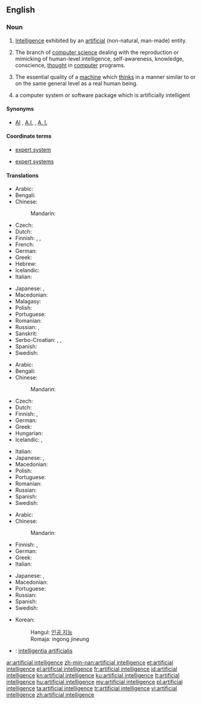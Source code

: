 ==English==
{{wikipedia}}

===Noun===
{{en-noun|head=[[artificial]] [[intelligence]]}}

# [[intelligence|Intelligence]] exhibited by an [[artificial]] (non-natural, man-made) entity.
# {{context|artificial intelligence|lang=en}} The branch of [[computer science]] dealing with the reproduction or mimicking of human-level intelligence, self-awareness, knowledge, conscience, [[thought]] in [[computer]] programs.
# The essential quality of a [[machine]] which [[think]]s in a manner similar to or on the same general level as a real human being.
# {{context|computing|lang=en}} a computer system or software package which is artificially intelligent

====Synonyms====
* [[AI]] , [[A.I.]] , [[A. I.]]

====Coordinate terms====
* {{sense|deployed product}} [[expert system]]
* {{sense|subbranch of computer science}} [[expert systems]]

====Translations====
{{trans-top|intelligence exhibited by an artificial entity}}
* Arabic: {{t-|ar|ذكاء اصطناعي|m|tr=dhaka'a iStinaa`ayy}}
* Bengali: {{t-|bn|কৃত্রিম বুদ্ধিমত্তা|sc=Beng}}
* Chinese:
*: Mandarin: {{t|cmn|人工智能|tr=réngōng zhìnéng|sc=Hani}}
* Czech: {{t-|cs|umělá inteligence|f}}
* Dutch: {{t-|nl|kunstmatige intelligentie|f}}
* Finnish: {{t-|fi|keinoäly}}, {{t-|fi|tekoäly}}, {{t+|fi|äly}}
* French: {{t+|fr|intelligence artificielle|f}}
* German: {{t-|de|künstliche Intelligenz}}
* Greek: {{t+|el|τεχνητή νοημοσύνη|f|tr=technití noimosýni}}
* Hebrew: {{t-|he|אינטליגנציה מלאכותית|f|tr=inteligentsyah melakhutit|sc=Hebr}}
* Icelandic: {{t-|is|gervigreind|f}}
* Italian: {{t-|it|intelligenza artificiale}}
{{trans-mid}}
* Japanese: {{t-|ja|人工知能|tr=じんこうちのう, jinkō chinō}}, {{t-|ja|アーティフィシャルインテリジェンス|tr=ātifisharuinterijensu}}
* Macedonian: {{t-|mk|вештачка интелигенција|f|tr=véštačka inteligéncija}}
* Malagasy: {{t|mg|haranita-tsaina voatrolombelona}}
* Polish: {{t-|pl|sztuczna inteligencja|f}}
* Portuguese: {{t+|pt|inteligência artificial}}
* Romanian: {{t-|ro|inteligență artificială|f}}
* Russian: {{t-|ru|искусственный интеллект|m|tr=iskússtvennyj intellékt}}, {{t+|ru|ИИ|m|tr=i-í|sc=Cyrl}}
* Sanskrit: {{t-|sa|कृत्रिम बुद्धिमता|f|tr=kritrima buddhimatā|sc=Deva}}
* Serbo-Croatian: {{t-|sh|umetna inteligencija}}, {{t-|sh|umjetna inteligencija}}, {{t-|sh|veštačka inteligencija}}
* Spanish: {{t+|es|inteligencia artificial}}
* Swedish: {{t-|sv|artificiell intelligens|c}}
{{trans-bottom}}

{{trans-top|branch of computer science}}
* Arabic: {{t-|ar|ذكاء اصطناعي|m|tr=dhaka'a iStinaa`ayy}}
* Bengali: {{t-|bn|কৃত্রিম বুদ্ধিমত্তা|sc=Beng}}
* Chinese:
*: Mandarin: {{t|cmn|人工智能|tr=réngōng zhìnéng|sc=Hani}}
* Czech: {{t-|cs|umělá inteligence|f}}
* Dutch: {{t-|nl|kunstmatige intelligentie|f}}
* Finnish: {{t-|fi|keinoäly}}, {{t-|fi|tekoäly}}
* German: {{t-|de|künstliche Intelligenz}}
* Greek: {{t+|el|τεχνητή νοημοσύνη|f|tr=technití noimosýni}}
* Hungarian: {{t+|hu|mesterséges intelligencia}}
* Icelandic: {{t-|is|gervigreind|f}}, {{t-|is|gervigreindarfræði|f}}
{{trans-mid}}
* Italian: {{t-|it|intelligenza artificiale}}
* Japanese: {{t-|ja|人工知能|tr=じんこうちのう, jinkō chinō}}, {{t-|ja|アーティフィシャルインテリジェンス|tr=ātifisharuinterijensu}}
* Macedonian: {{t-|mk|вештачка интелигенција|f|tr=véštačka inteligéncija}}
* Polish: {{t-|pl|sztuczna inteligencja|f}}
* Portuguese: {{t+|pt|inteligência artificial}}
* Romanian: {{t-|ro|inteligență artificială}}
* Russian: {{t-|ru|искусственный интеллект|m|tr=iskússtvennyj intellékt}}
* Spanish: {{t+|es|inteligencia artificial}}
* Swedish: {{t-|sv|artificiell intelligens|c}}
{{trans-bottom}}

{{trans-top|quality of a machine}}
* Arabic: {{t-|ar|ذكاء اصطناعي|m|tr=dhaka'a iStinaa`ayy}}
* Chinese:
*: Mandarin: {{t|cmn|人工智能|tr=réngōng zhìnéng|sc=Hani}}
* Finnish: {{t-|fi|keinoäly}}, {{t-|fi|tekoäly}}
* German: {{t-|de|künstliche Intelligenz}}
* Greek: {{t+|el|τεχνητή νοημοσύνη|f|tr=technití noimosýni}}
* Italian: {{t-|it|intelligenza artificiale}}
{{trans-mid}}
* Japanese: {{t-|ja|人工知能|tr=じんこうちのう, jinkō chinō}}, {{t-|ja|アーティフィシャルインテリジェンス|tr=ātifisharuinterijensu}}
* Macedonian: {{t-|mk|вештачка интелигенција|f|tr=véštačka inteligéncija}}
* Portuguese: {{t+|pt|inteligência artificial}}
* Russian: {{t-|ru|искусственный интеллект|m|tr=iskússtvennyj intellékt}}
* Spanish: {{t+|es|inteligencia artificial}}
* Swedish: {{t-|sv|artificiell intelligens|c}}
{{trans-bottom}}

{{checktrans-top|translations to be checked}}
* Korean:
*: Hangul: [[인공 지능]]
*: Romaja: ingong jineung
* {{ttbc|la}}: [[intelligentia artificialis]] {{f}}
{{trans-bottom}}

[[ar:artificial intelligence]]
[[zh-min-nan:artificial intelligence]]
[[et:artificial intelligence]]
[[el:artificial intelligence]]
[[fr:artificial intelligence]]
[[id:artificial intelligence]]
[[kn:artificial intelligence]]
[[ku:artificial intelligence]]
[[lt:artificial intelligence]]
[[hu:artificial intelligence]]
[[my:artificial intelligence]]
[[pl:artificial intelligence]]
[[ta:artificial intelligence]]
[[tr:artificial intelligence]]
[[vi:artificial intelligence]]
[[zh:artificial intelligence]]